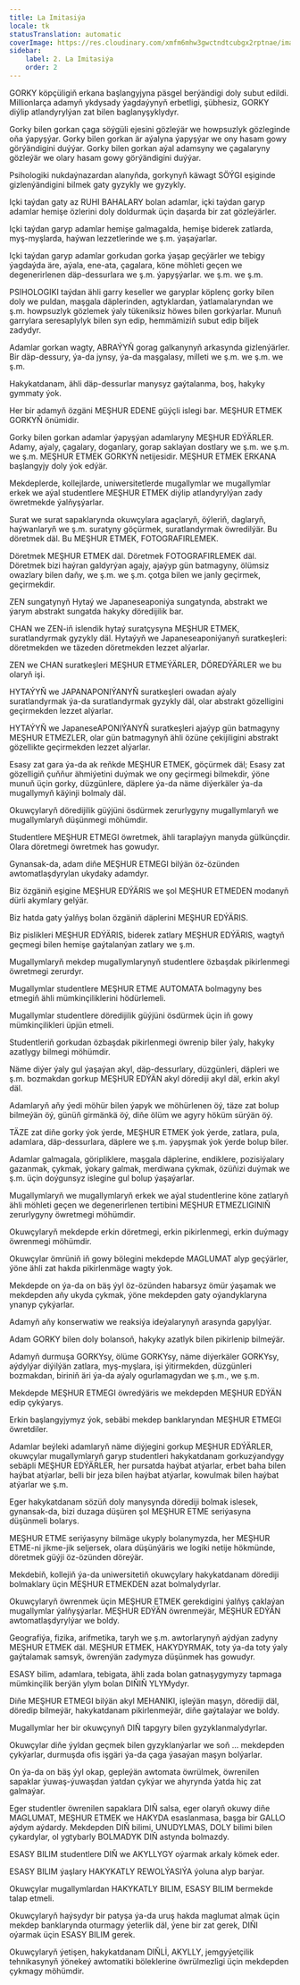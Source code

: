 ```yaml
---
title: La Imitasiýa
locale: tk
statusTranslation: automatic
coverImage: https://res.cloudinary.com/xmfm6mhw3gwctndtcubgx2rptnae/image/upload/v1740337243/small_cover_educacion_fundamental_a051170f1c.webp
sidebar:
    label: 2. La Imitasiýa
    order: 2
---
```

GORKY köpçüligiň erkana başlangyjyna päsgel berýändigi doly subut edildi. Millionlarça adamyň ykdysady ýagdaýynyň erbetligi, şübhesiz, GORKY diýlip atlandyrylýan zat bilen baglanyşyklydyr.

Gorky bilen gorkan çaga söýgüli ejesini gözleýär we howpsuzlyk gözleginde oňa ýapyşýar. Gorky bilen gorkan är aýalyna ýapyşýar we ony hasam gowy görýändigini duýýar. Gorky bilen gorkan aýal adamsyny we çagalaryny gözleýär we olary hasam gowy görýändigini duýýar.

Psihologiki nukdaýnazardan alanyňda, gorkynyň käwagt SÖÝGI eşiginde gizlenýändigini bilmek gaty gyzykly we gyzykly.

Içki taýdan gaty az RUHI BAHALARY bolan adamlar, içki taýdan garyp adamlar hemişe özlerini doly doldurmak üçin daşarda bir zat gözleýärler.

Içki taýdan garyp adamlar hemişe galmagalda, hemişe biderek zatlarda, myş-myşlarda, haýwan lezzetlerinde we ş.m. ýaşaýarlar.

Içki taýdan garyp adamlar gorkudan gorka ýaşap geçýärler we tebigy ýagdaýda äre, aýala, ene-ata, çagalara, köne möhleti geçen we degenerirlenen däp-dessurlara we ş.m. ýapyşýarlar. we ş.m. we ş.m.

PSIHOLOGIKI taýdan ähli garry keseller we garyplar köplenç gorky bilen doly we puldan, maşgala däplerinden, agtyklardan, ýatlamalaryndan we ş.m. howpsuzlyk gözlemek ýaly tükeniksiz höwes bilen gorkýarlar. Munuň garrylara seresaplylyk bilen syn edip, hemmämiziň subut edip biljek zadydyr.

Adamlar gorkan wagty, ABRAÝYŇ gorag galkanynyň arkasynda gizlenýärler. Bir däp-dessury, ýa-da jynsy, ýa-da maşgalasy, milleti we ş.m. we ş.m. we ş.m.

Hakykatdanam, ähli däp-dessurlar manysyz gaýtalanma, boş, hakyky gymmaty ýok.

Her bir adamyň özgäni MEŞHUR EDENE güýçli islegi bar. MEŞHUR ETMEK GORKYŇ önümidir.

Gorky bilen gorkan adamlar ýapyşýan adamlaryny MEŞHUR EDÝÄRLER. Adamy, aýaly, çagalary, doganlary, gorap saklaýan dostlary we ş.m. we ş.m. we ş.m. MEŞHUR ETMEK GORKYŇ netijesidir. MEŞHUR ETMEK ERKANA başlangyjy doly ýok edýär.

Mekdeplerde, kollejlarde, uniwersitetlerde mugallymlar we mugallymlar erkek we aýal studentlere MEŞHUR ETMEK diýlip atlandyrylýan zady öwretmekde ýalňyşýarlar.

Surat we surat sapaklarynda okuwçylara agaçlaryň, öýleriň, daglaryň, haýwanlaryň we ş.m. suratyny göçürmek, suratlandyrmak öwredilýär. Bu döretmek däl. Bu MEŞHUR ETMEK, FOTOGRAFIRLEMEK.

Döretmek MEŞHUR ETMEK däl. Döretmek FOTOGRAFIRLEMEK däl. Döretmek bizi haýran galdyrýan agajy, ajaýyp gün batmagyny, ölümsiz owazlary bilen daňy, we ş.m. we ş.m. çotga bilen we janly geçirmek, geçirmekdir.

ZEN sungatynyň Hytaý we Japaneseaponiýa sungatynda, abstrakt we ýarym abstrakt sungatda hakyky döredijilik bar.

CHAN we ZEN-iň islendik hytaý suratçysyna MEŞHUR ETMEK, suratlandyrmak gyzykly däl. Hytaýyň we Japaneseaponiýanyň suratkeşleri: döretmekden we täzeden döretmekden lezzet alýarlar.

ZEN we CHAN suratkeşleri MEŞHUR ETMEÝÄRLER, DÖREDÝÄRLER we bu olaryň işi.

HYTAÝYŇ we JAPANAPONIÝANYŇ suratkeşleri owadan aýaly suratlandyrmak ýa-da suratlandyrmak gyzykly däl, olar abstrakt gözelligini geçirmekden lezzet alýarlar.

HYTAÝYŇ we JapaneseAPONIÝANYŇ suratkeşleri ajaýyp gün batmagyny MEŞHUR ETMEZLER, olar gün batmagynyň ähli özüne çekijiligini abstrakt gözellikte geçirmekden lezzet alýarlar.

Esasy zat gara ýa-da ak reňkde MEŞHUR ETMEK, göçürmek däl; Esasy zat gözelligiň çuňňur ähmiýetini duýmak we ony geçirmegi bilmekdir, ýöne munuň üçin gorky, düzgünlere, däplere ýa-da näme diýerkäler ýa-da mugallymyň käýinji bolmaly däl.

Okuwçylaryň döredijilik güýjüni ösdürmek zerurlygyny mugallymlaryň we mugallymlaryň düşünmegi möhümdir.

Studentlere MEŞHUR ETMEGI öwretmek, ähli taraplaýyn manyda gülkünçdir. Olara döretmegi öwretmek has gowudyr.

Gynansak-da, adam diňe MEŞHUR ETMEGI bilýän öz-özünden awtomatlaşdyrylan ukydaky adamdyr.

Biz özgäniň eşigine MEŞHUR EDÝÄRIS we şol MEŞHUR ETMEDEN modanyň dürli akymlary gelýär.

Biz hatda gaty ýalňyş bolan özgäniň däplerini MEŞHUR EDÝÄRIS.

Biz pislikleri MEŞHUR EDÝÄRIS, biderek zatlary MEŞHUR EDÝÄRIS, wagtyň geçmegi bilen hemişe gaýtalanýan zatlary we ş.m.

Mugallymlaryň mekdep mugallymlarynyň studentlere özbaşdak pikirlenmegi öwretmegi zerurdyr.

Mugallymlar studentlere MEŞHUR ETME AUTOMATA bolmagyny bes etmegiň ähli mümkinçiliklerini hödürlemeli.

Mugallymlar studentlere döredijilik güýjüni ösdürmek üçin iň gowy mümkinçilikleri üpjün etmeli.

Studentleriň gorkudan özbaşdak pikirlenmegi öwrenip biler ýaly, hakyky azatlygy bilmegi möhümdir.

Näme diýer ýaly gul ýaşaýan akyl, däp-dessurlary, düzgünleri, däpleri we ş.m. bozmakdan gorkup MEŞHUR EDÝÄN akyl dörediji akyl däl, erkin akyl däl.

Adamlaryň aňy ýedi möhür bilen ýapyk we möhürlenen öý, täze zat bolup bilmeýän öý, günüň girmänkä öý, diňe ölüm we agyry höküm sürýän öý.

TÄZE zat diňe gorky ýok ýerde, MEŞHUR ETMEK ýok ýerde, zatlara, pula, adamlara, däp-dessurlara, däplere we ş.m. ýapyşmak ýok ýerde bolup biler.

Adamlar galmagala, göripliklere, maşgala däplerine, endiklere, pozisiýalary gazanmak, çykmak, ýokary galmak, merdiwana çykmak, özüňizi duýmak we ş.m. üçin doýgunsyz islegine gul bolup ýaşaýarlar.

Mugallymlaryň we mugallymlaryň erkek we aýal studentlerine köne zatlaryň ähli möhleti geçen we degenerirlenen tertibini MEŞHUR ETMEZLIGINIŇ zerurlygyny öwretmegi möhümdir.

Okuwçylaryň mekdepde erkin döretmegi, erkin pikirlenmegi, erkin duýmagy öwrenmegi möhümdir.

Okuwçylar ömrüniň iň gowy bölegini mekdepde MAGLUMAT alyp geçýärler, ýöne ähli zat hakda pikirlenmäge wagty ýok.

Mekdepde on ýa-da on bäş ýyl öz-özünden habarsyz ömür ýaşamak we mekdepden aňy ukyda çykmak, ýöne mekdepden gaty oýandyklaryna ynanyp çykýarlar.

Adamyň aňy konserwatiw we reaksiýa ideýalarynyň arasynda gapylýar.

Adam GORKY bilen doly bolansoň, hakyky azatlyk bilen pikirlenip bilmeýär.

Adamyň durmuşa GORKYsy, ölüme GORKYsy, näme diýerkäler GORKYsy, aýdylýar diýilýän zatlara, myş-myşlara, işi ýitirmekden, düzgünleri bozmakdan, biriniň äri ýa-da aýaly ogurlamagydan we ş.m., we ş.m.

Mekdepde MEŞHUR ETMEGI öwredýäris we mekdepden MEŞHUR EDÝÄN edip çykýarys.

Erkin başlangyjymyz ýok, sebäbi mekdep banklaryndan MEŞHUR ETMEGI öwretdiler.

Adamlar beýleki adamlaryň näme diýjegini gorkup MEŞHUR EDÝÄRLER, okuwçylar mugallymlaryň garyp studentleri hakykatdanam gorkuzýandygy sebäpli MEŞHUR EDÝÄRLER, her pursatda haýbat atýarlar, erbet baha bilen haýbat atýarlar, belli bir jeza bilen haýbat atýarlar, kowulmak bilen haýbat atýarlar we ş.m.

Eger hakykatdanam sözüň doly manysynda dörediji bolmak islesek, gynansak-da, bizi duzaga düşüren şol MEŞHUR ETME seriýasyna düşünmeli bolarys.

MEŞHUR ETME seriýasyny bilmäge ukyply bolanymyzda, her MEŞHUR ETME-ni jikme-jik seljersek, olara düşünýäris we logiki netije hökmünde, döretmek güýji öz-özünden döreýär.

Mekdebiň, kollejiň ýa-da uniwersitetiň okuwçylary hakykatdanam dörediji bolmaklary üçin MEŞHUR ETMEKDEN azat bolmalydyrlar.

Okuwçylaryň öwrenmek üçin MEŞHUR ETMEK gerekdigini ýalňyş çaklaýan mugallymlar ýalňyşýarlar. MEŞHUR EDÝÄN öwrenmeýär, MEŞHUR EDÝÄN awtomatlaşdyrylýar we boldy.

Geografiýa, fizika, arifmetika, taryh we ş.m. awtorlarynyň aýdýan zadyny MEŞHUR ETMEK däl. MEŞHUR ETMEK, HAKYDYRMAK, toty ýa-da toty ýaly gaýtalamak samsyk, öwrenýän zadymyza düşünmek has gowudyr.

ESASY bilim, adamlara, tebigata, ähli zada bolan gatnaşygymyzy tapmaga mümkinçilik berýän ylym bolan DIŇIŇ YLYMydyr.

Diňe MEŞHUR ETMEGI bilýän akyl MEHANIKI, işleýän maşyn, dörediji däl, döredip bilmeýär, hakykatdanam pikirlenmeýär, diňe gaýtalaýar we boldy.

Mugallymlar her bir okuwçynyň DIŇ tapgyry bilen gyzyklanmalydyrlar.

Okuwçylar diňe ýyldan geçmek bilen gyzyklanýarlar we soň ... mekdepden çykýarlar, durmuşda ofis işgäri ýa-da çaga ýasaýan maşyn bolýarlar.

On ýa-da on bäş ýyl okap, gepleýän awtomata öwrülmek, öwrenilen sapaklar ýuwaş-ýuwaşdan ýatdan çykýar we ahyrynda ýatda hiç zat galmaýar.

Eger studentler öwrenilen sapaklara DIŇ salsa, eger olaryň okuwy diňe MAGLUMAT, MEŞHUR ETMEK we HAKYDA esaslanmasa, başga bir GALLO aýdym aýdardy. Mekdepden DIŇ bilimi, UNUDYLMAS, DOLY bilimi bilen çykardylar, ol ygtybarly BOLMADYK DIŇ astynda bolmazdy.

ESASY BILIM studentlere DIŇ we AKYLLYGY oýarmak arkaly kömek eder.

ESASY BILIM ýaşlary HAKYKATLY REWOLÝASIÝA ýoluna alyp barýar.

Okuwçylar mugallymlardan HAKYKATLY BILIM, ESASY BILIM bermekde talap etmeli.

Okuwçylaryň haýsydyr bir patyşa ýa-da uruş hakda maglumat almak üçin mekdep banklarynda oturmagy ýeterlik däl, ýene bir zat gerek, DIŇI oýarmak üçin ESASY BILIM gerek.

Okuwçylaryň ýetişen, hakykatdanam DIŇLİ, AKYLLY, jemgyýetçilik tehnikasynyň ýönekeý awtomatiki böleklerine öwrülmezligi üçin mekdepden çykmagy möhümdir.
